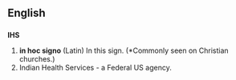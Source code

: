 ==English==

==={{Initialism}}===
'''IHS'''
# '''in hoc signo''' (Latin) In this sign. (*Commonly seen on Christian churches.)
# Indian Health Services - a Federal US agency.